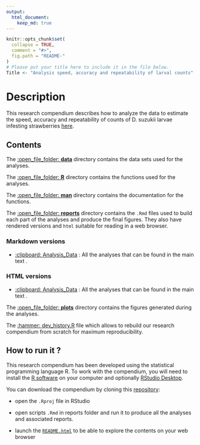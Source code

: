 ```yaml
---
output: 
  html_document:
    keep_md: true
---
```


<!-- README.md is generated from README.Rmd. Please edit that file -->

```r
knitr::opts_chunk$set(
  collapse = TRUE,
  comment = "#>",
  fig.path = "README-"
)
# Please put your title here to include it in the file below.
Title <- "Analysis speed, accuracy and repeatability of larval counts"
```

# Description


This research compendium describes how to analyze the data to estimate the speed, accuracy and repeatability of counts of D. suzukii larvae infesting strawberries [here](https://github.com/nrode/Y2023.LarvCount).

## Contents

The [:open_file_folder: **data**](data/raw_data) directory contains the data sets used for the analyses. 

The [:open_file_folder: **R**](R/) directory contains the functions used for the analyses.

The [:open_file_folder: **man**](man/) directory contains the documentation for the functions.
  
The [:open_file_folder: **reports**](reports/) directory contains the `.Rmd` files used to build each part of the analyses and produce the final figures. They also have rendered versions and `html` suitable for reading in a web browser.

### Markdown versions

 - [:clipboard: Analysis_Data](reports/Analyze_Data.Rmd) : All the analyses that can be found in the main text .

### HTML versions

 - [:clipboard: Analysis_Data](reports/Analyze_Data.html) : All the analyses that can be found in the main text .

The [:open_file_folder: **plots**](plots/) directory contains the figures generated during the analyses.

The [:hammer: dev_history.R](dev_history.R) file which allows to rebuild our research compendium from scratch for maximum reproducibility.


## How to run it ?

This research compendium has been developed using the statistical programming language R. To work with the compendium, you will need to
install the [R software](https://cloud.r-project.org/) on your computer
and optionally [RStudio Desktop](https://posit.co/download/rstudio-desktop/).

You can download the compendium by cloning this [repository](https://github.com/nrode/Y2023.LarvCount):
  
  - open the `.Rproj` file in RStudio

  - open scripts `.Rmd` in reports folder and run it to produce all the analyses and associated reports.
  
  - launch the [`README.html`](README.html) to be able to explore the contents on your web browser


